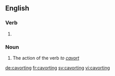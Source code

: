==English==

===Verb===
{{head|en|present participle}}

# {{present participle of|cavort|lang=en|nocat=1}}

===Noun===
{{en-noun}}

# The action of the verb ''to [[cavort]]''

[[de:cavorting]]
[[fr:cavorting]]
[[sv:cavorting]]
[[vi:cavorting]]